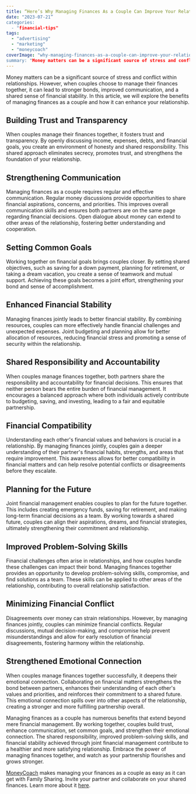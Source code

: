 ```yaml
---
title: “Here’s Why Managing Finances As a Couple Can Improve Your Relationship"
date: "2023-07-21”
categories: 
  - "financial-tips"
tags: 
  - "advertising"
  - "marketing"
  - "moneycoach"
coverImage: "why-managing-finances-as-a-couple-can-improve-your-relationship.jpg”
summary: "Money matters can be a significant source of stress and conflict within relationships. However, when couples choose to manage their finances together, it can lead to stronger bonds, improved communication, and a shared sense of financial stability."
---
```

Money matters can be a significant source of stress and conflict within relationships. However, when couples choose to manage their finances together, it can lead to stronger bonds, improved communication, and a shared sense of financial stability. In this article, we will explore the benefits of managing finances as a couple and how it can enhance your relationship.

## Building Trust and Transparency
When couples manage their finances together, it fosters trust and transparency. By openly discussing income, expenses, debts, and financial goals, you create an environment of honesty and shared responsibility. This shared approach eliminates secrecy, promotes trust, and strengthens the foundation of your relationship.

## Strengthening Communication
Managing finances as a couple requires regular and effective communication. Regular money discussions provide opportunities to share financial aspirations, concerns, and priorities. This improves overall communication skills and ensures both partners are on the same page regarding financial decisions. Open dialogue about money can extend to other areas of the relationship, fostering better understanding and cooperation.

## Setting Common Goals
Working together on financial goals brings couples closer. By setting shared objectives, such as saving for a down payment, planning for retirement, or taking a dream vacation, you create a sense of teamwork and mutual support. Achieving these goals becomes a joint effort, strengthening your bond and sense of accomplishment.

## Enhanced Financial Stability
Managing finances jointly leads to better financial stability. By combining resources, couples can more effectively handle financial challenges and unexpected expenses. Joint budgeting and planning allow for better allocation of resources, reducing financial stress and promoting a sense of security within the relationship.

## Shared Responsibility and Accountability
When couples manage finances together, both partners share the responsibility and accountability for financial decisions. This ensures that neither person bears the entire burden of financial management. It encourages a balanced approach where both individuals actively contribute to budgeting, saving, and investing, leading to a fair and equitable partnership.

## Financial Compatibility
Understanding each other's financial values and behaviors is crucial in a relationship. By managing finances jointly, couples gain a deeper understanding of their partner's financial habits, strengths, and areas that require improvement. This awareness allows for better compatibility in financial matters and can help resolve potential conflicts or disagreements before they escalate.

## Planning for the Future
Joint financial management enables couples to plan for the future together. This includes creating emergency funds, saving for retirement, and making long-term financial decisions as a team. By working towards a shared future, couples can align their aspirations, dreams, and financial strategies, ultimately strengthening their commitment and relationship.

## Improved Problem-Solving Skills
Financial challenges often arise in relationships, and how couples handle these challenges can impact their bond. Managing finances together provides an opportunity to develop problem-solving skills, compromise, and find solutions as a team. These skills can be applied to other areas of the relationship, contributing to overall relationship satisfaction.

## Minimizing Financial Conflict
Disagreements over money can strain relationships. However, by managing finances jointly, couples can minimize financial conflicts. Regular discussions, mutual decision-making, and compromise help prevent misunderstandings and allow for early resolution of financial disagreements, fostering harmony within the relationship.

## Strengthened Emotional Connection
When couples manage finances together successfully, it deepens their emotional connection. Collaborating on financial matters strengthens the bond between partners, enhances their understanding of each other's values and priorities, and reinforces their commitment to a shared future. This emotional connection spills over into other aspects of the relationship, creating a stronger and more fulfilling partnership overall.

Managing finances as a couple has numerous benefits that extend beyond mere financial management. By working together, couples build trust, enhance communication, set common goals, and strengthen their emotional connection. The shared responsibility, improved problem-solving skills, and financial stability achieved through joint financial management contribute to a healthier and more satisfying relationship. Embrace the power of managing finances together, and watch as your partnership flourishes and grows stronger.

[MoneyCoach](/) makes managing your finances as a couple as easy as it can get with Family Sharing. Invite your partner and collaborate on your shared finances. Learn more about it [here](/guides/how-to-share-apple-card-transactions-with-your-partner).
